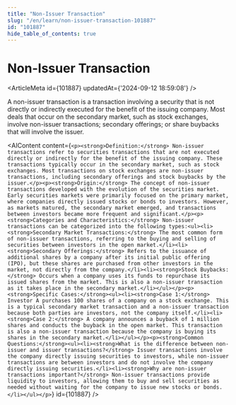```yaml
---
title: "Non-Issuer Transaction"
slug: "/en/learn/non-issuer-transaction-101887"
id: "101887"
hide_table_of_contents: true
---
```



# Non-Issuer Transaction

<ArticleMeta id={101887} updatedAt={'2024-09-12 18:59:08'} />
<div className='border-solid border-b border-t-0 my-4 border-[var(--ifm-color-gray-300)]' />

A non-issuer transaction is a transaction involving a security that is not directly or indirectly executed for the benefit of the issuing company. Most deals that occur on the secondary market, such as stock exchanges, involve non-issuer transactions; secondary offerings; or share buybacks that will involve the issuer.

<AIContent content={`<p><strong>Definition:</strong> Non-issuer transactions refer to securities transactions that are not executed directly or indirectly for the benefit of the issuing company. These transactions typically occur in the secondary market, such as stock exchanges. Most transactions on stock exchanges are non-issuer transactions, including secondary offerings and stock buybacks by the issuer.</p><p><strong>Origin:</strong> The concept of non-issuer transactions developed with the evolution of the securities market. Early securities markets were primarily focused on the primary market, where companies directly issued stocks or bonds to investors. However, as markets matured, the secondary market emerged, and transactions between investors became more frequent and significant.</p><p><strong>Categories and Characteristics:</strong> Non-issuer transactions can be categorized into the following types:<ul><li><strong>Secondary Market Transactions:</strong> The most common form of non-issuer transactions, referring to the buying and selling of securities between investors in the open market.</li><li><strong>Secondary Offerings:</strong> Refers to the issuance of additional shares by a company after its initial public offering (IPO), but these shares are purchased from other investors in the market, not directly from the company.</li><li><strong>Stock Buybacks:</strong> Occurs when a company uses its funds to repurchase its issued shares from the market. This is also a non-issuer transaction as it takes place in the secondary market.</li></ul></p><p><strong>Specific Cases:</strong><ul><li><strong>Case 1:</strong> Investor A purchases 100 shares of a company on a stock exchange. This is a typical secondary market transaction and a non-issuer transaction because both parties are investors, not the company itself.</li><li><strong>Case 2:</strong> A company announces a buyback of 1 million shares and conducts the buyback in the open market. This transaction is also a non-issuer transaction because the company is buying its shares in the secondary market.</li></ul></p><p><strong>Common Questions:</strong><ul><li><strong>What is the difference between non-issuer and issuer transactions?</strong> Issuer transactions involve the company directly issuing securities to investors, while non-issuer transactions are between investors and do not involve the company directly issuing securities.</li><li><strong>Why are non-issuer transactions important?</strong> Non-issuer transactions provide liquidity to investors, allowing them to buy and sell securities as needed without waiting for the company to issue new stocks or bonds.</li></ul></p>`} id={101887} />
